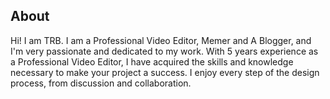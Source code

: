 ## About

<div id="aboutme">
    Hi! I am TRB. I am a Professional Video Editor, Memer and A Blogger, and I'm very passionate and dedicated to my work. With 5 years experience as a Professional Video Editor, I have acquired the skills and knowledge necessary to make your project a success. I enjoy every step of the design process, from discussion and collaboration.
</div>